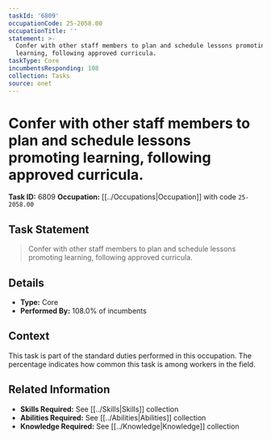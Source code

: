```yaml
---
taskId: '6809'
occupationCode: 25-2058.00
occupationTitle: ''
statement: >-
  Confer with other staff members to plan and schedule lessons promoting
  learning, following approved curricula.
taskType: Core
incumbentsResponding: 108
collection: Tasks
source: onet
---
```

# Confer with other staff members to plan and schedule lessons promoting learning, following approved curricula.

**Task ID:** 6809
**Occupation:** [[../Occupations|Occupation]] with code `25-2058.00`

## Task Statement

> Confer with other staff members to plan and schedule lessons promoting learning, following approved curricula.

## Details

- **Type:** Core
- **Performed By:** 108.0% of incumbents

## Context

This task is part of the standard duties performed in this occupation. The percentage indicates how common this task is among workers in the field.

## Related Information

- **Skills Required:** See [[../Skills|Skills]] collection
- **Abilities Required:** See [[../Abilities|Abilities]] collection
- **Knowledge Required:** See [[../Knowledge|Knowledge]] collection
